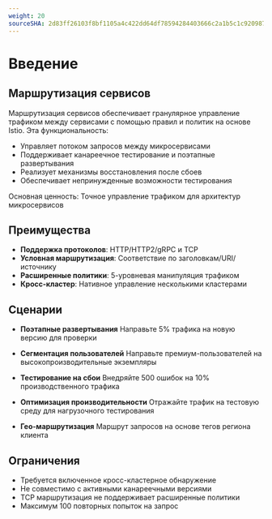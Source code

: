 ```yaml
---
weight: 20
sourceSHA: 2d83ff26103f8bf1105a4c422dd64df78594284403666c2a1b5c1c92098760af
---
```


# Введение

## Маршрутизация сервисов

Маршрутизация сервисов обеспечивает гранулярное управление трафиком между сервисами с помощью правил и политик на основе Istio. Эта функциональность:

- Управляет потоком запросов между микросервисами
- Поддерживает канареечное тестирование и поэтапные развертывания
- Реализует механизмы восстановления после сбоев
- Обеспечивает непринужденные возможности тестирования

Основная ценность: Точное управление трафиком для архитектур микросервисов

## Преимущества

- **Поддержка протоколов**: HTTP/HTTP2/gRPC и TCP
- **Условная маршрутизация**: Соответствие по заголовкам/URI/источнику
- **Расширенные политики**: 5-уровневая манипуляция трафиком
- **Кросс-кластер**: Нативное управление несколькими кластерами

## Сценарии

- **Поэтапные развертывания**
  Направьте 5% трафика на новую версию для проверки

- **Сегментация пользователей**
  Направьте премиум-пользователей на высокопроизводительные экземпляры

- **Тестирование на сбои**
  Внедряйте 500 ошибок на 10% производственного трафика

- **Оптимизация производительности**
  Отражайте трафик на тестовую среду для нагрузочного тестирования

- **Гео-маршрутизация**
  Маршрут запросов на основе тегов региона клиента

## Ограничения

- Требуется включенное кросс-кластерное обнаружение
- Не совместимо с активными канареечными версиями
- TCP маршрутизация не поддерживает расширенные политики
- Максимум 100 повторных попыток на запрос
